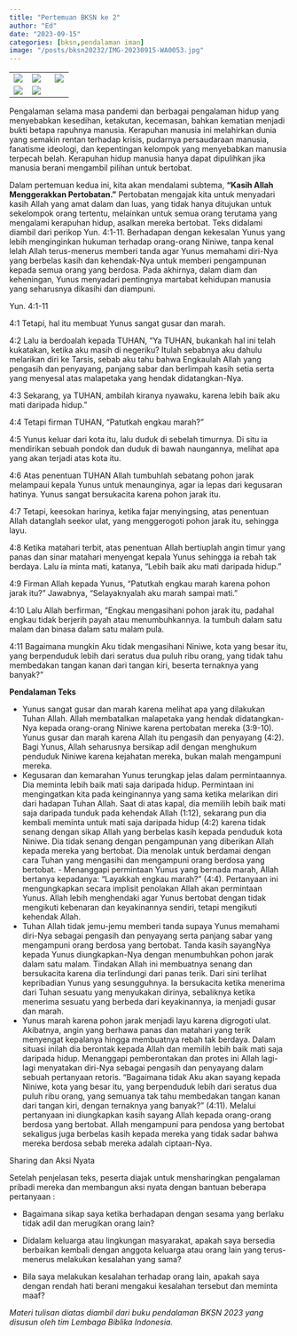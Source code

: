 ```yaml
---
title: "Pertemuan BKSN ke 2"
author: "Ed"
date: "2023-09-15"
categories: [bksn,pendalaman iman]
image: "/posts/bksn20232/IMG-20230915-WA0053.jpg"
---
```


|                                               |                                               |                                               |
|-----------------------|-----------------------------|-----------------------|
| ![](/posts/bksn20232/IMG-20230915-WA0035(1).jpg)    | ![](/posts/bksn20232/IMG-20230915-WA0038(1).jpg)   | ![](/posts/bksn20232/IMG-20230915-WA0037(1).jpg)    |
| ![](/posts/bksn20232/IMG-20230915-WA0036(1).jpg) | ![](/posts/bksn20232/IMG-20230915-WA0039(1).jpg) |  |

Pengalaman selama masa pandemi dan berbagai pengalaman hidup yang menyebabkan 
kesedihan, ketakutan, kecemasan, bahkan kematian menjadi bukti 
betapa rapuhnya manusia. Kerapuhan manusia ini melahirkan dunia
yang semakin rentan terhadap krisis, pudarnya persaudaraan manusia, 
fanatisme ideologi, dan kepentingan kelompok yang menyebabkan 
manusia terpecah belah. Kerapuhan hidup manusia hanya dapat
dipulihkan jika manusia berani mengambil pilihan untuk bertobat.

Dalam pertemuan kedua ini, kita akan mendalami subtema, 
**"Kasih Allah Menggerakkan Pertobatan."** Pertobatan mengajak kita
untuk menyadari kasih Allah yang amat dalam dan luas, yang tidak hanya 
ditujukan untuk sekelompok orang tertentu, melainkan untuk semua 
orang terutama yang mengalami kerapuhan hidup, asalkan mereka 
bertobat. 
Teks  didalami diambil dari perikop Yun. 4:1-11. Berhadapan dengan kekesalan Yunus yang lebih
menginginkan hukuman terhadap orang-orang Niniwe, tanpa kenal lelah Allah terus-menerus memberi tanda agar Yunus memahami diri-Nya 
yang berbelas kasih dan kehendak-Nya untuk memberi pengampunan 
kepada semua orang yang berdosa. Pada akhirnya, dalam diam dan keheningan, Yunus menyadari pentingnya martabat kehidupan manusia yang seharusnya dikasihi dan diampuni.

Yun. 4:1-11

4:1 Tetapi, hal itu membuat Yunus sangat gusar dan marah.

4:2 Lalu ia berdoalah kepada TUHAN, “Ya TUHAN, bukankah hal ini telah kukatakan, ketika aku masih di negeriku? Itulah sebabnya aku dahulu melarikan diri ke Tarsis, sebab aku tahu bahwa Engkaulah Allah yang pengasih dan penyayang, panjang sabar dan berlimpah kasih setia serta yang 
menyesal atas malapetaka yang hendak didatangkan-Nya. 

4:3 Sekarang, ya TUHAN, ambilah kiranya nyawaku, karena lebih baik aku mati daripada
hidup.” 

4:4 Tetapi firman TUHAN, “Patutkah engkau marah?” 

4:5 Yunus keluar dari kota itu, lalu duduk di sebelah timurnya. Di situ ia mendirikan sebuah pondok dan duduk di bawah naungannya, melihat apa yang akan 
terjadi atas kota itu. 

4:6 Atas penentuan TUHAN Allah tumbuhlah sebatang
pohon jarak melampaui kepala Yunus untuk menaunginya, agar ia lepas 
dari kegusaran hatinya. Yunus sangat bersukacita karena pohon jarak itu.

4:7 Tetapi, keesokan harinya, ketika fajar menyingsing, atas penentuan Allah datanglah seekor ulat, yang menggerogoti pohon jarak itu, sehingga layu. 

4:8 Ketika matahari terbit, atas penentuan Allah bertiuplah angin 
timur yang panas dan sinar matahari menyengat kepala Yunus sehingga ia 
rebah tak berdaya. Lalu ia minta mati, katanya, “Lebih baik aku mati daripada hidup.” 

4:9 Firman Allah kepada Yunus, “Patutkah engkau marah karena pohon jarak itu?” Jawabnya, “Selayaknyalah aku marah sampai mati.”

4:10 Lalu Allah berfirman, “Engkau mengasihani pohon jarak itu, padahal
engkau tidak berjerih payah atau menumbuhkannya. Ia tumbuh dalam
satu malam dan binasa dalam satu malam pula. 

4:11 Bagaimana mungkin Aku tidak mengasihani Niniwe, kota yang besar itu, yang berpenduduk 
lebih dari seratus dua puluh ribu orang, yang tidak tahu membedakan 
tangan kanan dari tangan kiri, beserta ternaknya yang banyak?”

**Pendalaman Teks**

- Yunus sangat gusar dan marah karena melihat apa yang dilakukan Tuhan Allah. Allah membatalkan malapetaka yang hendak didatangkan-Nya kepada orang-orang Niniwe karena pertobatan mereka (3:9-10). Yunus gusar dan marah karena Allah itu pengasih dan penyayang
(4:2). Bagi Yunus, Allah seharusnya bersikap adil dengan menghukum penduduk Niniwe karena kejahatan mereka, bukan malah mengampuni mereka. 
- Kegusaran dan kemarahan Yunus terungkap jelas dalam permintaannya. Dia meminta lebih baik mati saja daripada hidup. Permintaan
ini mengingatkan kita pada keinginannya yang sama ketika melarikan diri dari hadapan Tuhan Allah. Saat di atas kapal, dia memilih lebih baik mati saja daripada tunduk pada kehendak Allah (1:12),
sekarang pun dia kembali meminta untuk mati saja daripada hidup 
(4:2) karena tidak senang dengan sikap Allah yang berbelas kasih kepada penduduk kota Niniwe. Dia tidak senang dengan pengampunan yang diberikan Allah kepada mereka yang bertobat. Dia menolak
untuk berdamai dengan cara Tuhan yang mengasihi dan mengampuni orang berdosa yang bertobat. - Menanggapi permintaan Yunus yang bernada marah, Allah bertanya
kepadanya: “Layakkah engkau marah?” (4:4). Pertanyaan ini mengungkapkan secara implisit penolakan Allah akan permintaan Yunus.
Allah lebih menghendaki agar Yunus bertobat dengan tidak mengikuti kebenaran dan keyakinannya sendiri, tetapi mengikuti kehendak Allah.
- Tuhan Allah tidak jemu-jemu memberi tanda supaya Yunus memahami diri-Nya sebagai pengasih dan penyayang serta panjang sabar 
yang mengampuni orang berdosa yang bertobat. Tanda kasih sayangNya kepada Yunus diungkapkan-Nya dengan menumbuhkan pohon jarak dalam satu malam. Tindakan Allah ini membuatnya senang dan bersukacita karena dia terlindungi dari panas terik. Dari sini terlihat kepribadian Yunus yang sesungguhnya. Ia bersukacita ketika menerima dari Tuhan sesuatu yang menyukakan dirinya, sebaliknya ketika
menerima sesuatu yang berbeda dari keyakinannya, ia menjadi gusar 
dan marah. 
- Yunus marah karena pohon jarak menjadi layu karena digrogoti ulat.
Akibatnya, angin yang berhawa panas dan matahari yang terik menyengat kepalanya hingga membuatnya rebah tak berdaya. Dalam
situasi inilah dia berontak kepada Allah dan memilih lebih baik mati 
saja daripada hidup. Menanggapi pemberontakan dan protes ini Allah lagi-lagi menyatakan diri-Nya sebagai pengasih dan penyayang 
dalam sebuah pertanyaan retoris. “Bagaimana tidak Aku akan sayang
kepada Niniwe, kota yang besar itu, yang berpenduduk lebih dari 
seratus dua puluh ribu orang, yang semuanya tak tahu membedakan tangan kanan dari tangan kiri, dengan ternaknya yang banyak?”
(4:11). Melalui pertanyaan ini diungkapkan kasih sayang Allah kepada
orang-orang berdosa yang bertobat. Allah mengampuni para pendosa yang bertobat sekaligus juga berbelas kasih kepada mereka yang 
tidak sadar bahwa mereka berdosa sebab mereka adalah ciptaan-Nya.

Sharing dan Aksi Nyata

Setelah penjelasan teks, peserta diajak untuk mensharingkan pengalaman pribadi mereka dan membangun  aksi nyata dengan bantuan beberapa pertanyaan :

- Bagaimana sikap saya ketika berhadapan dengan sesama yang berlaku tidak adil dan merugikan orang lain?
- Didalam keluarga atau lingkungan masyarakat, apakah saya bersedia berbaikan kembali dengan anggota keluarga atau orang lain yang terus-menerus melakukan kesalahan yang sama? 

-	Bila saya melakukan kesalahan terhadap orang lain, apakah saya
dengan rendah hati berani mengakui kesalahan tersebut dan meminta maaf?


*Materi tulisan diatas diambil dari buku pendalaman BKSN 2023 yang disusun oleh tim Lembaga Biblika Indonesia.*